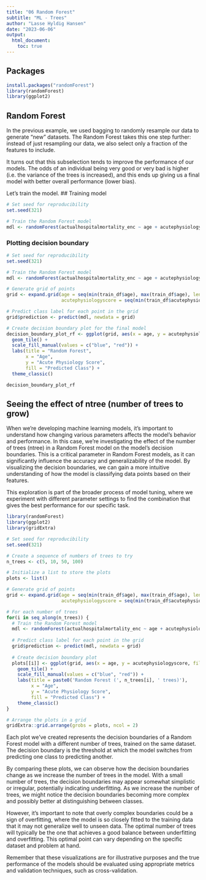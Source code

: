 ```yaml
---
title: "06 Random Forest"
subtitle: "ML - Trees"
author: "Lasse Hyldig Hansen"
date: "2023-06-06"
output: 
  html_document:
    toc: true
---
```


## Packages

```r
install.packages("randomForest")
library(randomForest)
library(ggplot2)
```
## Random Forest

In the previous example, we used bagging to randomly resample our data to generate “new” datasets. The Random Forest takes this one step further: instead of just resampling our data, we also select only a fraction of the features to include.

It turns out that this subselection tends to improve the performance of our models. The odds of an individual being very good or very bad is higher (i.e. the variance of the trees is increased), and this ends up giving us a final model with better overall performance (lower bias).

Let’s train the model.
## Training model

```r
# Set seed for reproducibility
set.seed(321)

# Train the Random Forest model
mdl <- randomForest(actualhospitalmortality_enc ~ age + acutephysiologyscore, data = train_df, ntree = 6, mtry = 1)
```


### Plotting decision boundary

```r
# Set seed for reproducibility
set.seed(321)

# Train the Random Forest model
mdl <- randomForest(actualhospitalmortality_enc ~ age + acutephysiologyscore, data = train_df, ntree = 6, mtry = 1)

# Generate grid of points
grid <- expand.grid(age = seq(min(train_df$age), max(train_df$age), length.out = 100),
                    acutephysiologyscore = seq(min(train_df$acutephysiologyscore), max(train_df$acutephysiologyscore), length.out = 100))

# Predict class label for each point in the grid
grid$prediction <- predict(mdl, newdata = grid)

# Create decision boundary plot for the final model
decision_boundary_plot_rf <- ggplot(grid, aes(x = age, y = acutephysiologyscore, fill = prediction)) +
  geom_tile() +
  scale_fill_manual(values = c("blue", "red")) +
  labs(title = "Random Forest",
       x = "Age",
       y = "Acute Physiology Score",
       fill = "Predicted Class") +
  theme_classic()

decision_boundary_plot_rf
```
## Seeing the effect of ntree (number of trees to grow)   

When we're developing machine learning models, it's important to understand how changing various parameters affects the model's behavior and performance. In this case, we're investigating the effect of the number of trees (ntree) in a Random Forest model on the model's decision boundaries. This is a critical parameter in Random Forest models, as it can significantly influence the accuracy and generalizability of the model. By visualizing the decision boundaries, we can gain a more intuitive understanding of how the model is classifying data points based on their features.

This exploration is part of the broader process of model tuning, where we experiment with different parameter settings to find the combination that gives the best performance for our specific task.

```r
library(randomForest)
library(ggplot2)
library(gridExtra)

# Set seed for reproducibility
set.seed(321)

# Create a sequence of numbers of trees to try
n_trees <- c(5, 10, 50, 100)

# Initialize a list to store the plots
plots <- list()

# Generate grid of points
grid <- expand.grid(age = seq(min(train_df$age), max(train_df$age), length.out = 100),
                    acutephysiologyscore = seq(min(train_df$acutephysiologyscore), max(train_df$acutephysiologyscore), length.out = 100))

# For each number of trees
for(i in seq_along(n_trees)) {
  # Train the Random Forest model
  mdl <- randomForest(actualhospitalmortality_enc ~ age + acutephysiologyscore, data = train_df, ntree = n_trees[i], mtry = 1)
  
  # Predict class label for each point in the grid
  grid$prediction <- predict(mdl, newdata = grid)
  
  # Create decision boundary plot
  plots[[i]] <- ggplot(grid, aes(x = age, y = acutephysiologyscore, fill = as.factor(prediction))) +
    geom_tile() +
    scale_fill_manual(values = c("blue", "red")) +
    labs(title = paste0('Random Forest (', n_trees[i], ' trees)'),
         x = "Age",
         y = "Acute Physiology Score",
         fill = "Predicted Class") +
    theme_classic()
}

# Arrange the plots in a grid
gridExtra::grid.arrange(grobs = plots, ncol = 2)
```
Each plot we've created represents the decision boundaries of a Random Forest model with a different number of trees, trained on the same dataset. The decision boundary is the threshold at which the model switches from predicting one class to predicting another.

By comparing these plots, we can observe how the decision boundaries change as we increase the number of trees in the model. With a small number of trees, the decision boundaries may appear somewhat simplistic or irregular, potentially indicating underfitting. As we increase the number of trees, we might notice the decision boundaries becoming more complex and possibly better at distinguishing between classes.

However, it's important to note that overly complex boundaries could be a sign of overfitting, where the model is so closely fitted to the training data that it may not generalize well to unseen data. The optimal number of trees will typically be the one that achieves a good balance between underfitting and overfitting. This optimal point can vary depending on the specific dataset and problem at hand.

Remember that these visualizations are for illustrative purposes and the true performance of the models should be evaluated using appropriate metrics and validation techniques, such as cross-validation.
